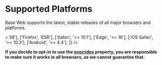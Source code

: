 <!--
Copyright (c) Uber Technologies, Inc.

This source code is licensed under the MIT license found in the
LICENSE file in the root directory of this source tree.
-->



# Supported Platforms

Base Web supports the latest, stable releases of all major browsers and platforms.

<Table
  columns={['Browser', 'Supported version']}
  data={[
    ['Chrome', '>= 58'],
    ['Firefox', 'ESR'],
    ['Safari', '>= 10.1'],
    ['Edge', '>= 16'],
    ['iOS Safari', '>= 10.3'],
    ['Android', '>= 4.4'],
  ]}
/>

**If you decide to opt-in to use the [overrides](https://baseweb.design/guides/understanding-overrides/) property, you are responsible to make sure it works in all browsers, as we cannot guarantee that.**

